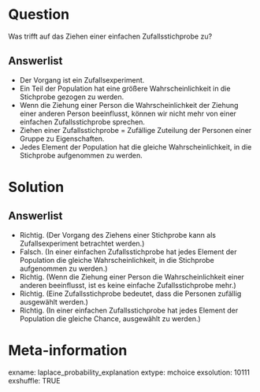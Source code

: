 Question 
======== 

Was trifft auf das Ziehen einer einfachen Zufallsstichprobe zu?

Answerlist
----------

* Der Vorgang ist ein Zufallsexperiment.
* Ein Teil der Population hat eine größere Wahrscheinlichkeit in die Stichprobe gezogen zu werden.
* Wenn die Ziehung einer Person die Wahrscheinlichkeit der Ziehung einer anderen Person beeinflusst, können wir nicht mehr von einer einfachen Zufallsstichprobe sprechen.
* Ziehen einer Zufallsstichprobe = Zufällige Zuteilung der Personen einer Gruppe zu Eigenschaften.
* Jedes Element der Population hat die gleiche Wahrscheinlichkeit, in die Stichprobe aufgenommen zu werden.

Solution
========

Answerlist
----------

* Richtig. (Der Vorgang des Ziehens einer Stichprobe kann als Zufallsexperiment betrachtet werden.)
* Falsch. (In einer einfachen Zufallsstichprobe hat jedes Element der Population die gleiche Wahrscheinlichkeit, in die Stichprobe aufgenommen zu werden.)
* Richtig. (Wenn die Ziehung einer Person die Wahrscheinlichkeit einer anderen beeinflusst, ist es keine einfache Zufallsstichprobe mehr.)
* Richtig. (Eine Zufallsstichprobe bedeutet, dass die Personen zufällig ausgewählt werden.)
* Richtig. (In einer einfachen Zufallsstichprobe hat jedes Element der Population die gleiche Chance, ausgewählt zu werden.)

Meta-information
================
exname: laplace_probability_explanation
extype: mchoice 
exsolution: 10111
exshuffle: TRUE
